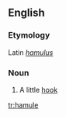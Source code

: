 ==English==

===Etymology===
Latin ''[[hamulus]]''

===Noun===
{{head|en|noun}}

# A little [[hook]]

[[tr:hamule]]